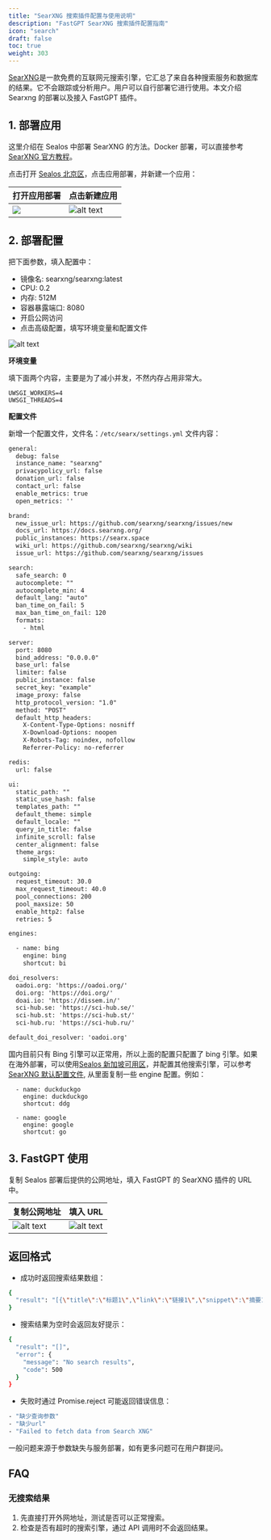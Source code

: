 ```yaml
---
title: "SearXNG 搜索插件配置与使用说明"
description: "FastGPT SearXNG 搜索插件配置指南"
icon: "search"
draft: false
toc: true
weight: 303
---
```


[SearXNG](https://github.com/searxng/searxng)是一款免费的互联网元搜索引擎，它汇总了来自各种搜索服务和数据库的结果。它不会跟踪或分析用户。用户可以自行部署它进行使用。本文介绍 Searxng 的部署以及接入 FastGPT 插件。


## 1. 部署应用

这里介绍在 Sealos 中部署 SearXNG 的方法。Docker 部署，可以直接参考 [SearXNG 官方教程](https://github.com/searxng/searxng)。

点击打开 [Sealos 北京区](https://bja.sealos.run?uid=fnWRt09fZP)，点击应用部署，并新建一个应用：

| 打开应用部署 | 点击新建应用 |
| --- | --- |
| ![](/imgs/searxng_plugin_guide1.png) | ![alt text](/imgs/image-45.png) |

## 2. 部署配置

把下面参数，填入配置中：

* 镜像名: searxng/searxng:latest
* CPU: 0.2
* 内存: 512M
* 容器暴露端口: 8080
* 开启公网访问
* 点击高级配置，填写环境变量和配置文件

![alt text](/imgs/image-50.png)

**环境变量**

填下面两个内容，主要是为了减小并发，不然内存占用非常大。

```
UWSGI_WORKERS=4
UWSGI_THREADS=4
```

**配置文件**

新增一个配置文件，文件名：`/etc/searx/settings.yml`
文件内容：

```txt
general:
  debug: false
  instance_name: "searxng"
  privacypolicy_url: false
  donation_url: false
  contact_url: false
  enable_metrics: true
  open_metrics: ''

brand:
  new_issue_url: https://github.com/searxng/searxng/issues/new
  docs_url: https://docs.searxng.org/
  public_instances: https://searx.space
  wiki_url: https://github.com/searxng/searxng/wiki
  issue_url: https://github.com/searxng/searxng/issues

search:
  safe_search: 0
  autocomplete: ""
  autocomplete_min: 4
  default_lang: "auto"
  ban_time_on_fail: 5
  max_ban_time_on_fail: 120
  formats:
    - html

server:
  port: 8080
  bind_address: "0.0.0.0"
  base_url: false
  limiter: false
  public_instance: false
  secret_key: "example"
  image_proxy: false
  http_protocol_version: "1.0"
  method: "POST"
  default_http_headers:
    X-Content-Type-Options: nosniff
    X-Download-Options: noopen
    X-Robots-Tag: noindex, nofollow
    Referrer-Policy: no-referrer

redis:
  url: false

ui:
  static_path: ""
  static_use_hash: false
  templates_path: ""
  default_theme: simple
  default_locale: ""
  query_in_title: false
  infinite_scroll: false
  center_alignment: false
  theme_args:
    simple_style: auto

outgoing:
  request_timeout: 30.0
  max_request_timeout: 40.0
  pool_connections: 200
  pool_maxsize: 50
  enable_http2: false
  retries: 5

engines:

  - name: bing
    engine: bing
    shortcut: bi

doi_resolvers:
  oadoi.org: 'https://oadoi.org/'
  doi.org: 'https://doi.org/'
  doai.io: 'https://dissem.in/'
  sci-hub.se: 'https://sci-hub.se/'
  sci-hub.st: 'https://sci-hub.st/'
  sci-hub.ru: 'https://sci-hub.ru/'

default_doi_resolver: 'oadoi.org'
```

国内目前只有 Bing 引擎可以正常用，所以上面的配置只配置了 bing 引擎。如果在海外部署，可以使用[Sealos 新加坡可用区](https://cloud.sealos.io?uid=fnWRt09fZP)，并配置其他搜索引擎，可以参考[SearXNG 默认配置文件](https://github.com/searxng/searxng/blob/master/searx/settings.yml), 从里面复制一些 engine 配置。例如：

```
  - name: duckduckgo
    engine: duckduckgo
    shortcut: ddg

  - name: google
    engine: google
    shortcut: go
```

## 3. FastGPT 使用

复制 Sealos 部署后提供的公网地址，填入 FastGPT 的 SearXNG 插件的 URL 中。

| 复制公网地址| 填入 URL |
| --- | --- |
| ![alt text](/imgs/image-48.png) | ![alt text](/imgs/image-49.png) |

## 返回格式

* 成功时返回搜索结果数组：

```bash
{
  "result": "[{\"title\":\"标题1\",\"link\":\"链接1\",\"snippet\":\"摘要1\"}, ...]"
}
```

* 搜索结果为空时会返回友好提示：

```bash
{
  "result": "[]",
  "error": {
    "message": "No search results",
    "code": 500
  }
}
```

* 失败时通过 Promise.reject 可能返回错误信息：

```bash
- "缺少查询参数"
- "缺少url"
- "Failed to fetch data from Search XNG"
```

一般问题来源于参数缺失与服务部署，如有更多问题可在用户群提问。

## FAQ

### 无搜索结果

1. 先直接打开外网地址，测试是否可以正常搜索。
2. 检查是否有超时的搜索引擎，通过 API 调用时不会返回结果。